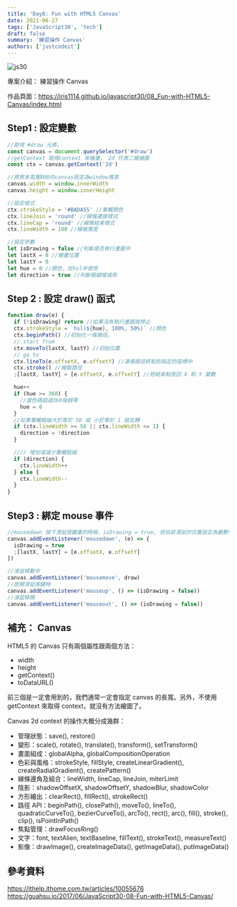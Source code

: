 ```yaml
---
title: 'Day8: Fun with HTML5 Canvas'
date: 2021-06-27
tags: ['JavaScript30', 'tech']
draft: false
summary: '練習操作 Canvas'
authors: ['justcodeit']
---
```


![js30](/static/images/js30/08.png)

專案介紹： 練習操作 Canvas

作品頁面：https://iris1114.github.io/javascript30/08_Fun-with-HTML5-Canvas/index.html

## Step1 : 設定變數

```javascript
//取得 #draw 元素。
const canvas = document.querySelector('#draw')
//getContext 取得context 來繪畫， 2d 代表二維繪圖
const ctx = canvas.getContext('2d')

//將原本高寬800的canvas設定為window寬高
canvas.width = window.innerWidth
canvas.height = window.innerHeight

//設定樣式
ctx.strokeStyle = '#BADA55' //筆觸顏色
ctx.lineJoin = 'round' //線條連接樣式
ctx.lineCap = 'round' //線條結束樣式
ctx.lineWidth = 100 //線條寬度

//設定參數
let isDrawing = false //判斷是否執行畫圖中
let lastX = 0 //繪畫位置
let lastY = 0
let hue = 0 //顏色，在hsl中使用
let direction = true //判斷粗細增減用
```

## Step 2 : 設定 draw() 函式

```javascript
function draw(e) {
  if (!isDrawing) return //如果沒有執行畫圖就停止
  ctx.strokeStyle = `hsl(${hue}, 100%, 50%)` //顏色
  ctx.beginPath() //初始化一條路徑。
  // start from
  ctx.moveTo(lastX, lastY) //初始位置
  // go to
  ctx.lineTo(e.offsetX, e.offsetY) //連接路徑終點到指定的座標中
  ctx.stroke() //繪製路徑
  ;[lastX, lastY] = [e.offsetX, e.offsetY] //把結束點放回 X 和 Y 變數

  hue++
  if (hue >= 360) {
    //當色碼超過360後歸零
    hue = 0
  }
  //如果筆觸粗細大於等於 50 或 小於等於 1 就反轉
  if (ctx.lineWidth >= 50 || ctx.lineWidth <= 1) {
    direction = !direction
  }

  //// 增加或減少筆觸粗細
  if (direction) {
    ctx.lineWidth++
  } else {
    ctx.lineWidth--
  }
}
```

## Step3 : 綁定 mouse 事件

```javascript
//mousedown 按下滑鼠按鍵畫的時候，isDrawing = true, 把目前滑鼠的位置設定為變數中的X、Y
canvas.addEventListener('mousedown', (e) => {
  isDrawing = true
  ;[lastX, lastY] = [e.offsetX, e.offsetY]
})

//滑鼠移動中
canvas.addEventListener('mousemove', draw)
//放開滑鼠按鍵時
canvas.addEventListener('mouseup', () => (isDrawing = false))
//滑鼠移開
canvas.addEventListener('mouseout', () => (isDrawing = false))
```

## 補充： Canvas

HTML5 的 Canvas 只有兩個屬性跟兩個方法：

- width
- height
- getContext()
- toDataURL()

前三個是一定會用到的，我們通常一定會指定 canvas 的長寬。另外，不使用 getContext 來取得 context，就沒有方法繪圖了。

Canvas 2d context 的操作大概分成幾群：

- 管理狀態：save(), restore()
- 變形：scale(), rotate(), translate(), transform(), setTransform()
- 畫面組成：globalAlpha, globalCompositionOperation
- 色彩與風格：strokeStyle, fillStyle, createLinearGradient(), createRadialGradient(), createPattern()
- 線條邊角及組合：lineWidth, lineCap, lineJoin, miterLimit
- 陰影：shadowOffsetX, shadowOffsetY, shadowBlur, shadowColor
- 方形繪出：clearRect(), fillRect(), strokeRect()
- 路徑 API：beginPath(), closePath(), moveTo(), lineTo(), quadraticCurveTo(), bezierCurveTo(), arcTo(), rect(), arc(), fill(), stroke(), clip(), isPointInPath()
- 焦點管理：drawFocusRing()
- 文字：font, textAlien, textBaseline, fillText(), strokeText(), measureText()
- 影像：drawImage(), createImageData(), getImageData(), putImageData()

## 參考資料

https://ithelp.ithome.com.tw/articles/10055676
https://guahsu.io/2017/06/JavaScript30-08-Fun-with-HTML5-Canvas/
